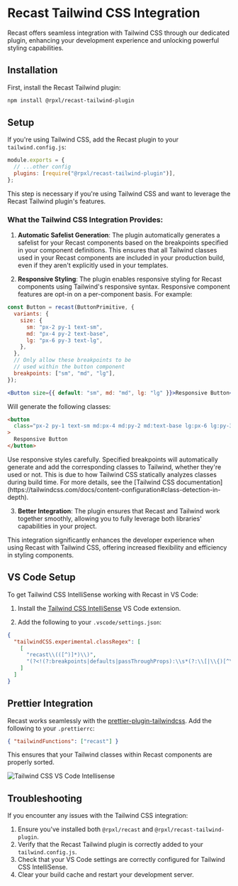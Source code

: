 
# Recast Tailwind CSS Integration

Recast offers seamless integration with Tailwind CSS through our dedicated
plugin, enhancing your development experience and unlocking powerful styling
capabilities.

## Installation

First, install the Recast Tailwind plugin:

```bash
npm install @rpxl/recast-tailwind-plugin
```

## Setup

If you're using Tailwind CSS, add the Recast plugin to your
`tailwind.config.js`:

```js
module.exports = {
  // ...other config
  plugins: [require("@rpxl/recast-tailwind-plugin")],
};
```

This step is necessary if you're using Tailwind CSS and want to leverage the
Recast Tailwind plugin's features.

### What the Tailwind CSS Integration Provides:

1. **Automatic Safelist Generation**: The plugin automatically generates a
   safelist for your Recast components based on the breakpoints specified in
   your component definitions. This ensures that all Tailwind classes used in
   your Recast components are included in your production build, even if they
   aren't explicitly used in your templates.

2. **Responsive Styling**: The plugin enables responsive styling for Recast
   components using Tailwind's responsive syntax. Responsive component features
   are opt-in on a per-component basis. For example:

```jsx
const Button = recast(ButtonPrimitive, {
  variants: {
    size: {
      sm: "px-2 py-1 text-sm",
      md: "px-4 py-2 text-base",
      lg: "px-6 py-3 text-lg",
    },
  },
  // Only allow these breakpoints to be
  // used within the button component
  breakpoints: ["sm", "md", "lg"],
});

<Button size={{ default: "sm", md: "md", lg: "lg" }}>Responsive Button</Button>;
```

Will generate the following classes:

```html
<button
  class="px-2 py-1 text-sm md:px-4 md:py-2 md:text-base lg:px-6 lg:py-3 lg:text-lg"
>
  Responsive Button
</button>
```

<Callout type="info">
  Use responsive styles carefully. Specified breakpoints will automatically
  generate and add the corresponding classes to Tailwind, whether they're used
  or not. This is due to how Tailwind CSS statically analyzes classes during
  build time. For more details, see the [Tailwind CSS
  documentation](https://tailwindcss.com/docs/content-configuration#class-detection-in-depth).
</Callout>

3. **Better Integration**: The plugin ensures that Recast and Tailwind work
   together smoothly, allowing you to fully leverage both libraries'
   capabilities in your project.

This integration significantly enhances the developer experience when using
Recast with Tailwind CSS, offering increased flexibility and efficiency in
styling components.

## VS Code Setup

To get Tailwind CSS IntelliSense working with Recast in VS Code:

1. Install the
   [Tailwind CSS IntelliSense](https://marketplace.visualstudio.com/items?itemName=bradlc.vscode-tailwindcss)
   VS Code extension.

2. Add the following to your `.vscode/settings.json`:

```json
{
  "tailwindCSS.experimental.classRegex": [
    [
      "recast\\(([^)]*)\\)",
      "(?<!(?:breakpoints|defaults|passThroughProps):\\s*(?:\\[|\\{)[^\\]}]*)[\"'`]([^\"'`]*).*?[\"'`]"
    ]
  ]
}
```

## Prettier Integration

Recast works seamlessly with the
[prettier-plugin-tailwindcss](https://github.com/tailwindlabs/prettier-plugin-tailwindcss).
Add the following to your `.prettierrc`:

```json
{ "tailwindFunctions": ["recast"] }
```

This ensures that your Tailwind classes within Recast components are properly
sorted.

<div className="mt-8 overflow-hidden rounded-lg">
  <Image
    src="https://raw.githubusercontent.com/reactivepixels/recast/main/packages/docs/public/images/tailwind-css-vscode-intellisense.png"
    alt="Tailwind CSS VS Code Intellisense"
    width={891}
    height={546}
  />
</div>

## Troubleshooting

If you encounter any issues with the Tailwind CSS integration:

1. Ensure you've installed both `@rpxl/recast` and
   `@rpxl/recast-tailwind-plugin`.
2. Verify that the Recast Tailwind plugin is correctly added to your
   `tailwind.config.js`.
3. Check that your VS Code settings are correctly configured for Tailwind CSS
   IntelliSense.
4. Clear your build cache and restart your development server.
